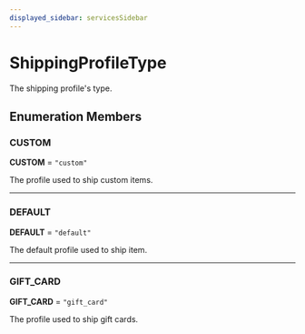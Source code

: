 ```yaml
---
displayed_sidebar: servicesSidebar
---
```



# ShippingProfileType

The shipping profile's type.

## Enumeration Members

### CUSTOM

 **CUSTOM** = ``"custom"``

The profile used to ship custom items.

___

### DEFAULT

 **DEFAULT** = ``"default"``

The default profile used to ship item.

___

### GIFT\_CARD

 **GIFT\_CARD** = ``"gift_card"``

The profile used to ship gift cards.
